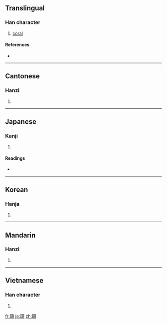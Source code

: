 ==Translingual==

===Han character===
{{Han char|rn=96|rad=玉|as=05|sn=9|four=1714<sub>0</sub>|canj=一土月月一 (MGBBM), 一土月廿 (MGBT)}}

# [[coral]]

====References====
* {{Han ref|kx=0729.230|dkj=20917|dj=1141.130|hdz=21108.050|uh=73CA|ud=29642|bh=ACC0|bd=44224}}

----

==Cantonese==

===Hanzi===
{{yue-hanzi|jyut=|y=saan1}}

# {{defn|Cantonese|sort=玉05}}

----

==Japanese==

===Kanji===
{{ja-kanji|grade=|rs=玉05}}

# {{defn|Japanese|sort=玉05}}

====Readings====
* {{ja-readings|on=[[さん]] (san)|kun=|nanori=}}

----

==Korean==

===Hanja===
{{ko-hanja|hangeul=산|eumhun=|rv=san|mr=san|y=san}}

# {{defn|Korean|sort=玉05}}

----

==Mandarin==

===Hanzi===
{{cmn-hanzi|pin=[[lì]] ([[li4]]), [[shān]] ([[shan1]])|wg=li<sup>4</sup>, shan<sup>1</sup>}}

# {{defn|Mandarin|sort=玉05}}

----

==Vietnamese==

===Han character===
{{vi-hantu|[[san]]|rs=玉05}}

# {{defn|Vietnamese|sort=玉05}}

[[fr:珊]]
[[ja:珊]]
[[zh:珊]]